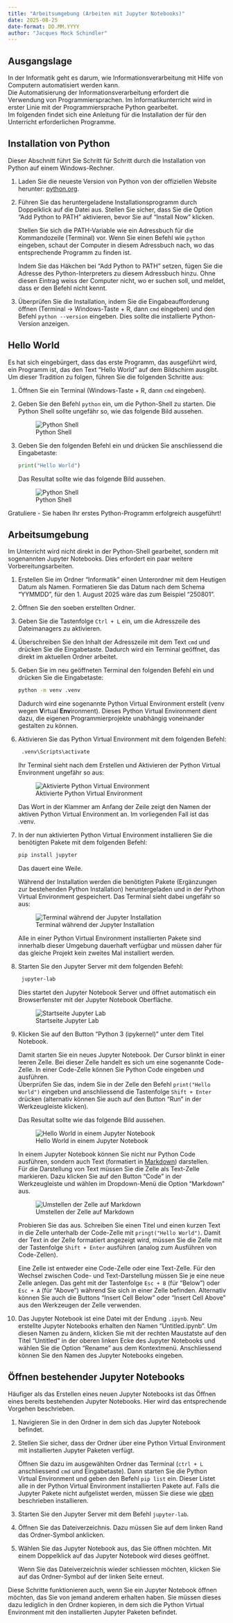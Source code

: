 ```yaml
---
title: "Arbeitsumgebung (Arbeiten mit Jupyter Notebooks)"
date: 2025-08-25
date-format: DD.MM.YYYY
author: "Jacques Mock Schindler"
---
```

## Ausgangslage

In der Informatik geht es darum, wie Informationsverarbeitung mit Hilfe
von Computern automatisiert werden kann.  
Die Automatisierung der Informationsverarbeitung erfordert die
Verwendung von Programmiersprachen. Im Informatikunterricht wird in
erster Linie mit der Programmiersprache Python gearbeitet.  
Im folgenden findet sich eine Anleitung für die Installation der für den
Unterricht erforderlichen Programme.

## Installation von Python

Dieser Abschnitt führt Sie Schritt für Schritt durch die Installation
von Python auf einem Windows-Rechner.

1. Laden Sie die neueste Version von Python von der offiziellen Website
   herunter:
   <a href="https://www.python.org/downloads/" target="blank">python.org</a>.
2. Führen Sie das heruntergeladene Installationsprogramm durch
   Doppelklick auf die Datei aus. Stellen Sie sicher, dass Sie die
   Option "Add Python to PATH" aktivieren, bevor Sie auf "Install Now"
   klicken.

   :::{.callout-tip title="Die 'PATH'-Umgebungsvariable"}
   Stellen Sie sich die PATH-Variable wie ein Adressbuch für die
   Kommandozeile (Terminal) vor. Wenn Sie einen Befehl wie `python`
   eingeben, schaut der Computer in diesem Adressbuch nach, wo das
   entsprechende Programm zu finden ist.  

   Indem Sie das Häkchen bei "Add Python to PATH" setzen, fügen Sie die
   Adresse des Python-Interpreters zu diesem Adressbuch hinzu. Ohne
   diesen Eintrag weiss der Computer nicht, wo er suchen soll, und
   meldet, dass er den Befehl nicht kennt.
   :::

3. Überprüfen Sie die Installation, indem Sie die Eingabeaufforderung
   öffnen (Terminal $\rightarrow$ Windows-Taste + R, dann `cmd` eingeben) und den Befehl
   `python --version` eingeben. Dies sollte die installierte Python-Version
   anzeigen.

## Hello World

Es hat sich eingebürgert, dass das erste Programm, das ausgeführt
wird, ein Programm ist, das den Text "Hello World" auf dem Bildschirm
ausgibt. Um dieser Tradition zu folgen, führen Sie die folgenden Schritte
aus:

1. Öffnen Sie ein Terminal (Windows-Taste + R, dann `cmd` eingeben).
2. Geben Sie den Befehl `python` ein, um die Python-Shell zu starten.
   Die Python Shell sollte ungefähr so, wie das folgende Bild aussehen.

   ![Python Shell](python_shell.png)

3. Geben Sie den folgenden Befehl ein und drücken Sie anschliessend die
   Eingabetaste:

   ```python
   print("Hello World")
   ```

   Das Resultat sollte wie das folgende Bild aussehen.

   ![Python Shell](hello_world.png)

Gratuliere - Sie haben Ihr erstes Python-Programm erfolgreich ausgeführt!

## Arbeitsumgebung

Im Unterricht wird nicht direkt in der Python-Shell gearbeitet, sondern
mit sogenannten Jupyter Notebooks. Dies erfordert ein paar weitere
Vorbereitungsarbeiten.

1. Erstellen Sie im Ordner "Informatik" einen Unterordner mit dem
   Heutigen Datum als Namen. Formatieren Sie das Datum nach dem Schema
   "YYMMDD", für den 1. August 2025 wäre das zum Beispiel "250801".
2. Öffnen Sie den soeben erstellten Ordner.
3. Geben Sie die Tastenfolge `Ctrl + L` ein, um die Adresszeile des
   Dateimanagers zu aktivieren.
4. Überschreiben Sie den Inhalt der Adresszeile mit dem Text
   `cmd` und drücken Sie die Eingabetaste. Dadurch wird ein Terminal
   geöffnet, das direkt im aktuellen Ordner arbeitet.
5. Geben Sie im neu geöffneten Terminal den folgenden Befehl ein und
   drücken Sie die Eingabetaste:

   ```bash
   python -m venv .venv
   ```

    Dadurch wird eine sogenannte Python Virtual Environment erstellt
    (venv wegen **V**irtual **Env**ironment). Dieses Python Virtual
    Environment dient dazu, die eigenen Programmierprojekte unabhängig
    voneinander gestalten zu können.
6. Aktivieren Sie das Python Virtual Environment mit dem folgenden
   Befehl:

   ```bash
    .venv\Scripts\activate
    ```

   Ihr Terminal sieht nach dem Erstellen und Aktivieren der Python
   Virtual Environment ungefähr so aus:

   ![Aktivierte Python Virtual Environment](venv.png)

   Das Wort in der Klammer am Anfang der Zeile zeigt den Namen der
   aktiven Python Virtual Environment an. Im vorliegenden Fall ist das
   .venv. 

7. [In der nun aktivierten Python Virtual Environment installieren Sie
   die benötigten Pakete mit dem folgenden Befehl]{#sec-install-packages}:

   ```bash
   pip install jupyter
   ```

   Das dauert eine Weile.

   Während der Installation werden die benötigten Pakete (Ergänzungen
   zur bestehenden Python Installation) heruntergeladen und in der
   Python Virtual Environment gespeichert. Das Terminal sieht dabei
   ungefähr so aus:

   ![Terminal während der Jupyter Installation](installation.png)

   Alle in einer Python Virtual Environment installierten Pakete sind
   innerhalb dieser Umgebung dauerhaft verfügbar und müssen daher für
   das gleiche Projekt kein zweites Mal installiert werden.

8. Starten Sie den Jupyter Server mit dem folgenden Befehl:

   ```bash
    jupyter-lab
    ```

    Dies startet den Jupyter Notebook Server und öffnet automatisch ein
    Browserfenster mit der Jupyter Notebook Oberfläche.

    ![Startseite Jupyter Lab](server.png)

9. Klicken Sie auf den Button "Python 3 (ipykernel)" unter dem Titel Notebook.
   
   Damit starten Sie ein neues Jupyter Notebook. Der Cursor blinkt in
   einer leeren Zelle. Bei dieser Zelle handelt es sich um eine
   sogenannte Code-Zelle. In einer Code-Zelle können Sie Python Code
   eingeben und ausführen.  
   Überprüfen Sie das, indem Sie in der Zelle den Befehl `print("Hello World")`
   eingeben und anschliessend die Tastenfolge `Shift + Enter` drücken
   (alternativ können Sie auch auf den Button "Run" in der
   Werkzeugleiste klicken).

   Das Resultat sollte wie das folgende Bild aussehen.

   ![Hello World in einem Jupyter Notebook](hello_world_ipynb.png)

   In einem Jupyter Notebook können Sie nicht nur Python Code ausführen,
   sondern auch Text (formatiert in <a
   href="https://www.markdownguide.org/basic-syntax/"
   target="blank">Markdown</a>) darstellen.  
   Für die Darstellung von Text müssen Sie die Zelle als Text-Zelle markieren.
   Dazu klicken Sie auf den Button "Code" in der Werkzeugleiste und
   wählen im Dropdown-Menü die Option "Markdown" aus.

   ![Umstellen der Zelle auf Markdown](cell_switch.png)

   Probieren Sie das aus. Schreiben Sie einen Titel und einen kurzen
   Text in die Zelle unterhalb der Code-Zelle mit `pringt("Hello
   World")`. Damit der Text in der Zelle formatiert angezeigt wird,
   müssen Sie die Zelle mit der Tastenfolge `Shift + Enter` ausführen
   (analog zum Ausführen von Code-Zellen).
   
   Eine Zelle ist entweder eine Code-Zelle oder eine Text-Zelle. Für den
   Wechsel zwischen Code- und Text-Darstellung müssen Sie je eine neue
   Zelle anlegen. Das geht mit der Tastenfolge `Esc + B` (für "Below")
   oder `Esc + A` (für "Above") während Sie sich in einer Zelle
   befinden. Alternativ können Sie auch die Buttons "Insert Cell Below"
   oder "Insert Cell Above" aus den Werkzeugen der Zelle verwenden.

10. Das Jupyter Notebook ist eine Datei mit der Endung `.ipynb`. Neu
    erstellte Jupyter Notebooks erhalten den Namen "Untitled.ipynb". Um
    diesen Namen zu ändern, klicken Sie mit der rechten Maustatste auf
    den Titel "Untitled" in der oberen linken Ecke des Jupyter
    Notebooks und wählen Sie die Option "Rename" aus dem Kontextmenü.
    Anschliessend können Sie den Namen des Jupyter Notebooks
    eingeben.

## Öffnen bestehender Jupyter Notebooks

Häufiger als das Erstellen eines neuen Jupyter Notebooks ist das
Öffnen eines bereits bestehenden Jupyter Notebooks. Hier wird das
entsprechende Vorgehen beschrieben.

1. Navigieren Sie in den Ordner in dem sich das Jupyter Notebook befindet.
2. Stellen Sie sicher, dass der Ordner über eine Python Virtual Environment
   mit installierten Jupyter Paketen verfügt.

   Öffnen Sie dazu im ausgewählten Ordner das Terminal (`ctrl + L`
   anschliessend `cmd` und Eingabetaste). Dann starten Sie die Python
   Virtual Environment und geben den Befehl `pip list` ein. 
   Dieser Listet alle in der
   Python Virtual Environment installierten Pakete auf. Falls die
   Jupyter Pakete nicht aufgelistet werden, müssen Sie diese wie
   [oben](#sec-install-packages) beschrieben installieren.
3. Starten Sie den Jupyter Server mit dem Befehl `jupyter-lab`.
4. Öffnen Sie das Dateiverzeichnis. Dazu müssen Sie auf dem linken Rand
   das Ordner-Symbol anklicken.
5. Wählen Sie das Jupyter Notebook aus, das Sie öffnen möchten. Mit
   einem Doppelklick auf das Jupyter Notebook wird dieses geöffnet.

   Wenn Sie das Dateiverzeichnis wieder schliessen möchten, klicken Sie
   auf das Ordner-Symbol auf der linken Seite erneut.
   
Diese Schritte funktionieren auch, wenn Sie ein Jupyter Notebook öffnen
möchten, das Sie von jemand anderem erhalten haben. Sie müssen dieses
dazu lediglich in den Ordner kopieren, in dem sich die Python
Virtual Environment mit den installierten Jupyter Paketen
befindet.